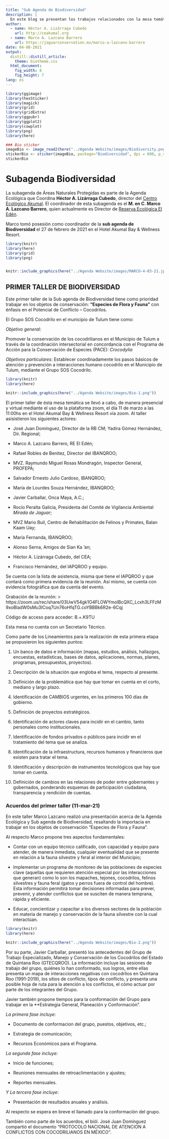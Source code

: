 ```yaml
---
title: "Sub Agenda de Biodiversidad"
description: |
  En este blog se presentan los trabajos relacionados con la mesa temática de Biodiversidad.
author:
  - name: Héctor A. Lizárraga Cubedo
    url: http://ceakumal.org
  - name: Marco A. Lazcano Barrero
    url: https://jaguarconservation.mx/marco-a-lazcano-barrero
date: 04-08-2021
output:
  distill::distill_article:
    theme: biotheme.css
  html_document: 
    fig_width: 8
    fig_height: 7
lang: es
---
```




```r

library(ggimage)
library(hexSticker)
library(magick)
library(grid)
library(gridExtra)
library(ggpubr)
library(ggplot2)
library(cowplot)
library(png)
library(here)

### Bio sticker
imageBio <- image_read2(here("../Agenda Website/images/Biodiversity.png"))
stickerBio <- sticker(imageBio, package="Biodiversidad", dpi = 600, p_size=7,p_color = "#f74926",p_x = 1,p_y = 1.65, s_x=1, s_y=1, s_width=9, s_height =1, asp = .5, h_size = 3, h_color = "#f74926", h_fill = "#FFFFFF", bg = "transparent",url = "http://www.pngall.com/?p=4427; www.iapqroo.org.mx; https://www.ahtulum.com", u_size = 1.4)
stickerBio

```



# Subagenda Biodiversidad


 La subagenda de Áreas Naturales Protegidas es parte de la Agenda Ecológica que Coordina **Héctor A. Lizárraga Cubedo**, director del [Centro Ecológico Akumal](htpp://ceakumal.org).  El coordinador de esta subagenda es
el **M. en C. Marco A. Lazcano Barrero**, quien actualmente es Director de [Reserva Ecológica El Edén](https://jaguarconservation.mx/marco-a-lazcano-barrero).

Marco tomó posesión como coordinador de la **sub agenda de Biodiversidad** el 27 de febrero de 2021 en el Hotel Akumal Bay & Wellness Resort.



```r
library(knitr)
library(here)
library(grid)
library(png)


knitr::include_graphics(here("../Agenda Website/images/MARCO-4-03-21.jpeg"))

```




## PRIMER TALLER DE BIODIVERSIDAD


Este primer taller de la Sub agenda de Biodiversidad tiene como prioridad trabajar en los objetos de conservación: **“Especies de Flora y Fauna”** con énfasis en el Potencial de Conflicto – Cocodrilos.

El Grupo SOS Cocodrilo en el municipio de Tulum tiene como:

*Objetivo general*:

Promover la conservación de los cocodrilianos en el Municipio de Tulum a través de la coordinación intersectorial en concordancia con el Programa de Acción para la Conservación de Especies (PACE): *Crocodylia*


*Objetivos particulares*: 
Establecer coordinadamente los pasos básicos de atención y prevención a interacciones humano cocodrilo en el Municipio de Tulum, mediante el Grupo SOS Cocodrilo.

 
```r
library(knitr)
library(here)

knitr::include_graphics(here("../Agenda Website/images/Bio-1.png"))

```


 El primer taller de ésta mesa temática se llevó a cabo, de manera presencial y virtual mediante el uso de la plataforma zoom, el día 11 de marzo a las 11:00hs en el Hotel Akumal Bay & Wellness Resort vía zoom. Al taller asisistieron los siguientes actores:
 
-	José Juan Domínguez, Director de la RB CM; Yadira Gómez Hernández, Dir. Regional;

 - Marco A. Lazcano Barrero, RE El Edén;

 - Rafael Robles de Benitez, Director del IBANQROO;

 - MVZ. Raymundo Miguel Rosas Mondragón, Inspector General, PROFEPA;

 - Salvador Ernesto Julio Cardoso, IBANQROO;

 - María de Lourdes Souza Hernández, IBANQROO;

 - Javier Carballar, Onca Maya, A.C.;

 - Rocío Peralta Galicia, Presidenta del Comité de Vigilancia Ambiental *Mirada de Jaguar*;

 - MVZ Mario Buil,  Centro de Rehabilitación de Felinos y Primates, Balan Kaam Uay;

 - María Fernanda, IBANQROO;
 
 - Alonso Serna, Amigos de Sian Ka 'an;

 - Héctor A. Lizárraga Cubedo, del CEA;
 
 - Francisco Hernández, del IAPQROO y equipo.
 
 
 Se cuenta con la lista de asistencia, misma que tiene el IAPQROO y que contará como primera evidencia de la reunión. Así mismo, se cuenta con evidencia fotográfica que da cuenta del evento.


Grabación de la reunión:
> https://zoom.us/rec/share/03UwV54gk1O4FLOWYmolBcQXC_Lcxh3LFFzM9xoBladW0sMu3ICoq7Un76oHfqTG.coYBBBk6R2e-6Cqj

Código de acceso para acceder: B.+.K9TU


Esta mesa no cuenta con un Secretario Técnico.


Como parte de los Lineamientos para la realización de esta primera etapa se propusieron los siguientes puntos:


1. Un banco de datos e información (mapas, estudios, análisis, hallazgos, encuestas, estadísticas,  bases de datos, aplicaciones, normas, planes, programas, presupuestos, proyectos).

2. Descripción de la situación que engloba el tema, respecto al presente.

3. Definición de la problemática que hay que tomar en cuenta en el corto, mediano y largo plazo.

4. Identificación de CAMBIOS urgentes, en los primeros 100 días de gobierno.

5. Definición de proyectos estratégicos.

6. Identificación de actores claves para incidir en el cambio, tanto personales como institucionales.

7. Identificación de fondos privados o públicos para incidir en el tratamiento del tema que se analiza.

8. Identificación de la infraestructura, recursos humanos y financieros que existen para tratar el tema.

9. Identificación y descripción de instrumentos tecnológicos que hay que tomar en cuenta.

10. Definición de cambios en las relaciones de poder entre gobernantes y gobernados, ponderando esquemas de participación ciudadana, transparencia y rendición de cuentas.




### Acuerdos del primer taller (11-mar-21)


En este taller Marco Lazcano realizó una presentación acerca de la Agenda Ecológica y Sub agenda de Biodiversidad, resaltando la importacia en trabajar en los objetos de conservación "Especies de Flora y Fauna".

Al respecto Marco propone tres aspectos fundamentales:

 - Contar con un equipo técnico calificado, con capacidad y equipo para atender, de manera inmediata, cualquier eventualidad que se presente en relación a la fauna silvestre y feral al interior del Municipio;
 
 - Implementar un programa de monitoreo de las poblaciones de especies clave (aquellas que requieren atención especial por las interacciones que generan) como lo son los mapaches, tejones, cocodrilos, felinos silvestres y fauna feral (gatos y perros fuera de control del hombre).  Esta información permitirá tomar decisiones informadas para prever, prevenir, y atender conflictos que se susciten de manera temprana, rápida y eficiente.
 
 - Educar, concientizar y capacitar a los diversos sectores de la población en materia de manejo y conservación de la fauna silvestre con la cual interactúan.
 


```r
library(knitr)
library(here)

knitr::include_graphics(here("../Agenda Website/images/Bio-2.png"))

```


Por su parte, Javier Carballar, presentó los antecedentes del Grupo de Trabajo Especializado, Manejo y Conservación de los Cocodrilos del Estado de Quintana Roo (GTECQROO). La información incluye las sesiones de trabajo del grupo, quiénes lo han conformado, sus logros, entre ellas presenta un mapa de interacciones negativas con cocodrlios en Quintana Roo (1991-2019), los sitios de conflicto, tipos de conflicto, y presenta una posible hoja de ruta para la atención a los conflictos, el cómo actuar por parte de los integrantes del Grupo.

Javier también propone tiempos para la conformación del Grupo para trabajar en la **Estrategia General, Planeación y Conformación".

_La primera fase incluye_:

- Documento de conformacion del grupo, puestos, objetivos, etc.;

- Estrategia de comunicación;

- Recursos Económicos para el Programa.

_La segunda fase incluye_:

- Inicio de funciones;

- Reuniones mensuales de retroaclimentación y ajustes;

- Reportes mensuales.

_Y La tercera fase incluye_:

- Presentación de resultados anuales  y análisis.


Al respecto se espera en breve el llamado para la conformaciòn del grupo.


También como parte de los acuerdos, el biól. José Juan Domínguez compartió el documento "PROTOCOLO NACIONAL DE ATENCION A CONFLICTOS CON COCODRILIANOS EN MÉXICO".


